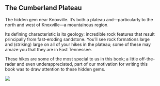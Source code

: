 ## The Cumberland Plateau

The hidden gem near Knoxville. It's both a plateau and---particularly to the north and west of Knoxville---a mountainous region.

Its defining characteristic is its geology: incredible rock features that result principally from fast-eroding sandstone. You'll see rock formations large and (striking) large on all of your hikes in the plateau; some of these may amaze you that they are in East Tennessee. 

These hikes are some of the most special to us in this book; a little off-the-radar and even underappreciated, part of our motivation for writing this book was to draw attention to these hidden gems.

![](maps/plateau-region.jpg)
